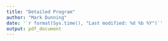 ```yaml
---
title: "Detailed Program"
author: "Mark Dunning"
date: '`r format(Sys.time(), "Last modified: %d %b %Y")`'
output: pdf_document
---
```

